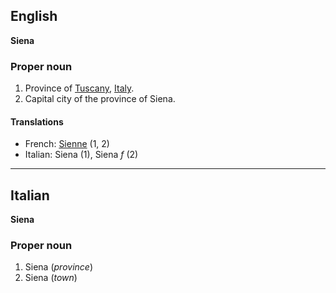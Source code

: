 ==English==
'''Siena'''

===Proper noun===

#Province of [[Tuscany]], [[Italy]].
#Capital city of the province of Siena.

====Translations====

*French: [[Sienne]] (1, 2)
*Italian: Siena (1), Siena ''f'' (2)

----

==Italian==
'''Siena'''

===Proper noun===

#Siena (''province'')
#Siena (''town'')